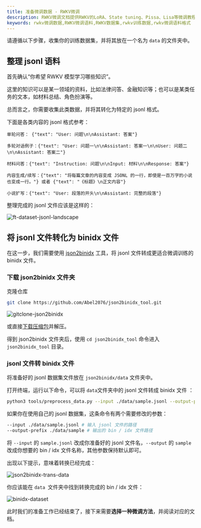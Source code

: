 ```yaml
---
title: 准备微调数据 - RWKV微调
description: RWKV微调文档提供RWKV的LoRA、State tuning、Pissa、Lisa等微调教程，通过微调RWKV模型，可以强化模型在特定任务上的表现，或者让模型扮演某个特定的角色。
keywords: rwkv微调数据,RWKV微调语料,RWKV数据集,rwkv训练数据,rwkv微调语料格式
---
```



请遵循以下步骤，收集你的训练数据集，并将其放在一个名为 `data` 的文件夹中。

## 整理 jsonl 语料

首先确认“你希望 RWKV 模型学习哪些知识”。

这里的知识可以是某一领域的资料，比如法律问答、金融知识等；也可以是某类任务的文本，如材料总结、角色扮演等。

总而言之，你需要收集此类数据，并将其转化为特定的 jsonl 格式。

下面是各类内容的 jsonl 格式参考：

``` jsonl copy
单轮问答： {"text": "User: 问题\n\nAssistant: 答案"}

多轮对话例子：{"text": "User: 问题一\n\nAssistant: 答案一\n\nUser: 问题二\n\nAssistant: 答案二"}

材料问答：{"text": "Instruction: 问题\n\nInput: 材料\n\nResponse: 答案"}

内容生成/续写：{"text": "将每篇文章的内容变成 JSONL 的一行，即使是一百万字的小说也变成一行。"} 或者 {"text": "《标题》\n正文内容"}

小说扩写：{"text": "User: 段落的开头\n\nAssistant: 完整的段落"}
```
整理完成的 jsonl 文件应该是这样的：

![ft-dataset-jsonl-landscape](./imgs/ft-dataset-jsonl-landscape.png)

## 将 jsonl 文件转化为 binidx 文件

在这一步，我们需要使用 [json2binidx](https://github.com/Abel2076/json2binidx_tool) 工具，将 jsonl 文件转成更适合微调训练的 binidx 文件。

<Steps>

### 下载 json2binidx 文件夹

克隆仓库
``` bash copy
git clone https://github.com/Abel2076/json2binidx_tool.git
```

![gitclone-json2binidx](./imgs/ft-dataset-gitclone-json2binidx.png)

或直接[下载压缩包](https://github.com/Abel2076/json2binidx_tool/archive/refs/heads/main.zip)并解压。

得到 json2binidx 文件夹后，使用 `cd json2binidx_tool` 命令进入 `json2binidx_tool` 目录。

### jsonl 文件转 binidx 文件

将准备好的 jsonl 数据集文件放在 `json2binidx/data` 文件夹中。

打开终端，运行以下命令，可以将 `data`文件夹中的 jsonl 文件转成 binidx 文件 ：

``` bash copy
python3 tools/preprocess_data.py --input ./data/sample.jsonl --output-prefix ./data/sample --vocab ./rwkv_vocab_v20230424.txt --dataset-impl mmap --tokenizer-type RWKVTokenizer --append-eod
```

如果你在使用自己的 jsonl 数据集，这条命令有两个需要修改的参数：
``` bash copy
--input ./data/sample.jsonl # 输入 jsonl 文件的路径
--output-prefix ./data/sample # 输出的 bin / idx 文件路径
```
将 `--input` 的 `sample.jsonl` 改成你准备好的 jsonl 文件名，`--output` 的 `sample` 改成你想要的 bin / idx 文件名称，其他参数保持默认即可。

</Steps>

出现以下提示，意味着转换已经完成：

![json2binidx-trans-data](./imgs/ft-dataset-json2binidx-trans-data.png)

你应该能在 `data `文件夹中找到转换完成的 bin / idx 文件：

![binidx-dataset](./imgs/ft-dataset-binidx-dataset.png)

此时我们的准备工作已经结束了，接下来需要**选择一种微调方法**，并阅读对应的文档。
